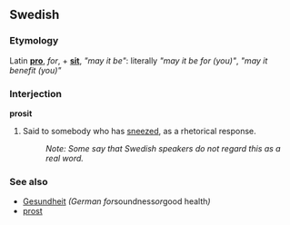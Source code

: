 ==Swedish==
===Etymology===
Latin '''[[pro]]''', ''for'', + '''[[sit]]''', ''"may it be"'':  literally ''"may it be for (you)"'', ''"may it benefit (you)"''

===Interjection===
'''prosit'''

# Said to somebody who has [[sneeze]]d, as a rhetorical response.
#:''Note: Some say that Swedish speakers do not regard this as a real word.''

===See also===
*[[Gesundheit]] ''(German for ''soundness'' or ''good health'')''
*[[prost]]